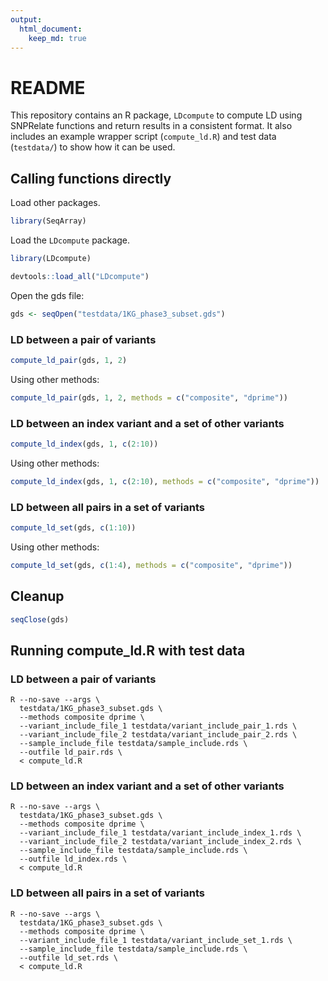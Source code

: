 ```yaml
---
output:
  html_document:
    keep_md: true
---
```


# README

This repository contains an R package, `LDcompute` to compute LD using SNPRelate functions and return results in a consistent format.
It also includes an example wrapper script (`compute_ld.R`) and test data (`testdata/`) to show how it can be used.

## Calling functions directly

Load other packages.
```r
library(SeqArray)
```

Load the `LDcompute` package.

```r
library(LDcompute)
```
```r
devtools::load_all("LDcompute")
```

Open the gds file:

```r
gds <- seqOpen("testdata/1KG_phase3_subset.gds")
```

### LD between a pair of variants

```r
compute_ld_pair(gds, 1, 2)
```

Using other methods:
```r
compute_ld_pair(gds, 1, 2, methods = c("composite", "dprime"))
```

### LD between an index variant and a set of other variants

```r
compute_ld_index(gds, 1, c(2:10))
```

Using other methods:
```r
compute_ld_index(gds, 1, c(2:10), methods = c("composite", "dprime"))
```

### LD between all pairs in a set of variants


```r
compute_ld_set(gds, c(1:10))
```

Using other methods:
```r
compute_ld_set(gds, c(1:4), methods = c("composite", "dprime"))
```

## Cleanup

```r
seqClose(gds)
```

## Running compute_ld.R with test data

### LD between a pair of variants

```
R --no-save --args \
  testdata/1KG_phase3_subset.gds \
  --methods composite dprime \
  --variant_include_file_1 testdata/variant_include_pair_1.rds \
  --variant_include_file_2 testdata/variant_include_pair_2.rds \
  --sample_include_file testdata/sample_include.rds \
  --outfile ld_pair.rds \
  < compute_ld.R
```

### LD between an index variant and a set of other variants

```
R --no-save --args \
  testdata/1KG_phase3_subset.gds \
  --methods composite dprime \
  --variant_include_file_1 testdata/variant_include_index_1.rds \
  --variant_include_file_2 testdata/variant_include_index_2.rds \
  --sample_include_file testdata/sample_include.rds \
  --outfile ld_index.rds \
  < compute_ld.R
```

### LD between all pairs in a set of variants

```
R --no-save --args \
  testdata/1KG_phase3_subset.gds \
  --methods composite dprime \
  --variant_include_file_1 testdata/variant_include_set_1.rds \
  --sample_include_file testdata/sample_include.rds \
  --outfile ld_set.rds \
  < compute_ld.R
```
